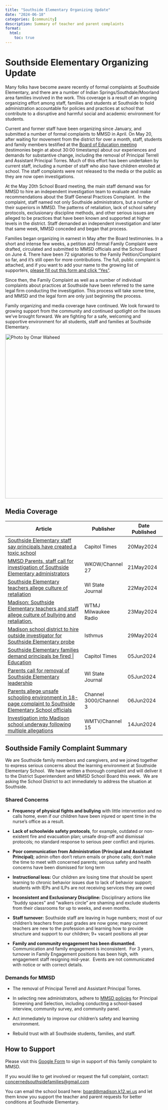 ```yaml
---
title: "Southside Elementary Organizing Update"
date: "2024-06-18"
categories: [community]
description: Summary of teacher and parent complaints
format:
  html:
    toc: true
---
```


# Southside Elementary Organizing Update

Many folks have become aware recently of formal complaints at Southside Elementary, and there are a number of Indian Springs/Southdale/Moorland area families involved in the work. This coverage is a result of an ongoing organizing effort among staff, families and students at Southside to hold administration accountable for policies and practices at school that contribute to a disruptive and harmful social and academic environment for students.  

Current and former staff have been organizing since January, and submitted a number of formal complaints to MMSD in April. On May 20, after waiting for movement from the district for over a month, staff, students and family members testified at the [Board of Education meeting](https://www.youtube.com/watch?v=btjrPMrAxkQ) (testimonies begin at about 30:00 timestamp) about our experiences and demands for substantive change, including the removal of Principal Terrell and Assistant Principal Torres. Much of this effort has been undertaken by current staff, including a number of staff who also have children enrolled at school. The staff complaints were not released to the media or the public as they are now open investigations.  

At the May 20th School Board meeting, the main staff demand was for MMSD to hire an independent investigation team to evaluate and make recommendations about the Staff General Practices Complaint.  In the complaint, staff named not only Southside administrators, but a number of their superiors in MMSD. The patterns of retaliation, lack of school safety protocols, exclusionary discipline methods, and other serious issues are alleged to be practices that have been known and supported at higher levels in the district. Staff demanded an independent investigation and later that same week, MMSD conceded and began that process.

Families began organizing in earnest in May after the Board testimonies. In a short and intense few weeks, a petition and formal Family Complaint were drafted, circulated and submitted to MMSD officials and the School Board on June 4. There have been 72 signatories to the Family Petition/Complaint so far, and it's still open for more contributions. The full, public complaint is attached, and if you want to add your name to the growing list of supporters, [please fill out this form and click "Yes"](https://docs.google.com/forms/d/e/1FAIpQLScr4hUhajmmrG-mteYBMTYvkQIhDH1isWjegxfA-3w5l0zqvA/viewform?usp=pp_url).  

Since then, the Family Complaint as well as a number of individual complaints about practices at Southside have been referred to the same legal firm conducting the investigation. This process will take some time, and MMSD and the legal form are only just beginning the process.

Family organizing and media coverage have continued. We look forward to growing support from the community and continued spotlight on the issues we've brought forward. We are fighting for a safe, welcoming and supportive environment for all students, staff and families at Southside Elementary.  

[![Photo by Omar Waheed](images/southside-1-1-640x410.jpg){width="526"}](https://madison365.com/three-years-in-the-making-southside-elementary-opens-today/)

## Media Coverage

| Article                                                                                                                                                                                                                                                                                                   | Publisher              | Date Published |
|-------------------------------------|------------------|------------------|
| [Southside Elementary staff say principals have created a toxic school](https://captimes.com/news/education/southside-elementary-staff-say-principals-have-created-a-toxic-school/article_2d571358-16e5-11ef-bfa4-db3fe424e3f2.html)                                                                      | Capitol Times          | 20May2024      |
| [MMSD Parents, staff call for investigation of Southside Elementary administrators](https://www.wkow.com/news/education/mmsd-parents-staff-call-for-investigation-of-southside-elementary-administrators/article_5012b264-17c4-11ef-9e87-5bc0736612ff.html)                                               | WKOW/Channel 27        | 21May2024      |
| [Southside Elementary teachers allege culture of retaliation](https://madison.com/news/local/education/local_schools/madison-southside-elementary-school-complaint-teachers/article_d2fbbfa2-178f-11ef-82cf-6fd8c2af5983.html)                                                                            | WI State Journal       | 22May2024      |
| [Madison: Southside Elementary teachers and staff allege culture of bullying and retaliation.](https://wtmj.com/news/2024/05/23/spinning-the-state-madison-beloit-oconomowoc/)                                                                                                                            | WTMJ Milwaukee Radio   | 23May2024      |
| [Madison school district to hire outside investigator for Southside Elementary probe](https://isthmus.com/news/news/madison-schools-to-hire-outside-investigator-for-southside-probe/)                                                                                                                    | Isthmus                | 29May2024      |
| [Southside Elementary families demand principals be fired \| Education](https://captimes.com/news/education/southside-elementary-families-demand-principals-be-fired-in-complaint/article_20d20404-22ec-11ef-b329-633749fc68b4.html)                                                                      | Capitol Times          | 05Jun2024      |
| [Parents call for removal of Southside Elementary leadership](https://madison.com/news/local/education/local_schools/southside-elementary-complaint-parents/article_a6a9f1a0-22b4-11ef-b983-c7cae64a301f.html)                                                                                            | WI State Journal       | 05Jun2024      |
| [Parents allege unsafe schooling environment in 18-page complaint to Southside Elementary School officials](https://www.channel3000.com/news/parents-allege-unsafe-schooling-environment-in-18-page-complaint-to-southside-elementary-school-officials/article_511d22ec-244f-11ef-ab29-33baf5f37c8b.html) | Channel 3000/Channel 3 | 06Jun2024      |
| [Investigation into Madison school underway following multiple allegations](https://www.wmtv15news.com/2024/06/15/allegations-lead-investigation-into-madison-elementary-school/)                                                                                                                         | WMTV/Channel 15        | 14Jun2024      |

## Southside Family Complaint Summary

We are Southside family members and caregivers, and we joined together to express serious concerns about the learning environment at Southside Elementary School.  We have written a thorough complaint and will deliver it to the District Superintendent and MMSD School Board this week.  We are asking the School District to act immediately to address the situation at Southside. 

### Shared Concerns

-   **Frequency of physical fights and bullying** with little intervention and no calls home, even if our children have been injured or spent time in the nurse's office as a result.

-   **Lack of schoolwide safety protocols**, for example, outdated or non-existent fire and evacuation plan; unsafe drop-off and dismissal protocols; no standard response to serious peer conflict and injuries.

-   **Poor communication from Administration (Principal and Assistant Principal)**; admin often don't return emails or phone calls; don't make the time to meet with concerned parents; serious safety and health concerns have been dismissed for long term

-   **Instructional loss:** Our children are losing time that should be spent learning to chronic behavior issues due to lack of behavior support; students with IEPs and ILPs are not receiving services they are owed

-   **Inconsistent and Exclusionary Discipline:** Disciplinary actions like "buddy spaces" and "walkers circle" are shaming and exclude students from their classrooms for up to weeks, and even months. 

-   **Staff turnover:** Southside staff are leaving in huge numbers; most of our children's teachers from past grades are now gone; many current teachers are new to the profession and learning how to provide structure and support to our children; 9+ vacant positions all year

-   **Family and community engagement has been dismantled**. Communication and family engagement is inconsistent.  For 3 years, turnover in Family Engagement positions has been high, with engagement staff resigning mid-year.  Events are not communicated with notice or with correct details.

### Demands for MMSD

-   The removal of Principal Terrell and Assistant Principal Torres.

-   In selecting new administrators, adhere to [MMSD policies](https://www.madison.k12.wi.us/work/careers/lead-madison/principal-screening-and-selection-process) for Principal Screening and Selection, including conducting a school-based interview, community survey, and community panel.

-   Act immediately to improve our children's safety and learning environment.

-   Rebuild trust with all Southside students, families, and staff. 

## How to Support

Please visit this [Google Form](https://docs.google.com/forms/d/e/1FAIpQLScr4hUhajmmrG-mteYBMTYvkQIhDH1isWjegxfA-3w5l0zqvA/viewform?usp=pp_url) to sign in support of this family complaint to MMSD.

If you would like to get involved or request the full complaint, contact: [concernedsouthsidefamilies\@gmail.com](mailto:concernedsouthsidefamilies@gmail.com)

You can email the school board here: [board\@madison.k12.wi.us](mailto:board@madison.k12.wi.us) and let them know you support the teacher and parent requests for better conditions at Southside Elementary.
